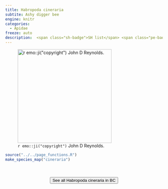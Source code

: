 ```yaml
---
title: Habropoda cineraria
subtite: Ashy digger bee
engine: knitr
categories:
  - Apidae
freeze: auto
description:  <span class="sh-badge">SH list</span> <span class="pe-badge">PM Evidence</span> <span class="gali-badge">Galiano</span>
---
```

![`r emo::ji("copyright")` John D Reynolds.](https://inaturalist-open-data.s3.amazonaws.com/photos/201793636/large.jpg){height=300}





```r
source("../../page_functions.R")
make_species_map("cineraria")
```
<br><br>
<center>


<a href="https://inaturalist.ca/observations?place_id=7085&subview=map&taxon_id=458980"><button type="button" class="btn btn-secondary">See all Habropoda cineraria in BC <i class="fa-solid fa-arrow-up-right-from-square"></i> </button></a>
</center>
